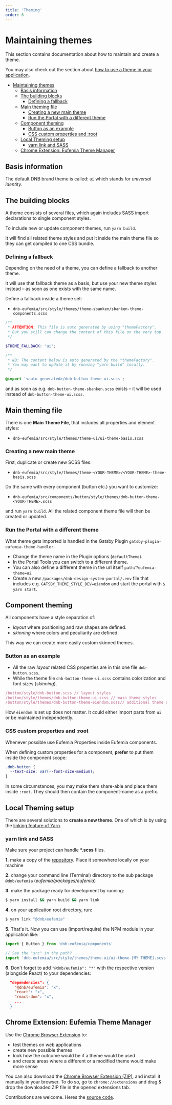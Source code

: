 ```yaml
---
title: 'Theming'
order: 6
---
```


# Maintaining themes

This section contains documentation about how to maintain and create a theme.

You may also check out the section about [how to use a theme in your application](/uilib/usage/customisation/theming/).

- [Maintaining themes](#maintaining-themes)
  - [Basis information](#basis-information)
  - [The building blocks](#the-building-blocks)
    - [Defining a fallback](#defining-a-fallback)
  - [Main theming file](#main-theming-file)
    - [Creating a new main theme](#creating-a-new-main-theme)
    - [Run the Portal with a different theme](#run-the-portal-with-a-different-theme)
  - [Component theming](#component-theming)
    - [Button as an example](#button-as-an-example)
    - [CSS custom properties and :root](#css-custom-properties-and-root)
  - [Local Theming setup](#local-theming-setup)
    - [yarn link and SASS](#yarn-link-and-sass)
  - [Chrome Extension: Eufemia Theme Manager](#chrome-extension-eufemia-theme-manager)

## Basis information

The default DNB brand theme is called: `ui` which stands for _universal identity_.

## The building blocks

A theme consists of several files, which again includes SASS import declarations to single component styles.

To include new or update component themes, run `yarn build`.

It will find all related theme styles and put it inside the main theme file so they can get compiled to one CSS bundle.

### Defining a fallback

Depending on the need of a theme, you can define a fallback to another theme.

It will use that fallback theme as a basis, but use your new theme styles instead – as soon as one exists with the same name.

Define a fallback inside a theme set:

- `dnb-eufemia/src/style/themes/theme-sbanken/sbanken-theme-components.scss`

```scss
/**
 * ATTENTION: This file is auto generated by using "themeFactory".
 * But you still can change the content of this file on the very top.
 */

$THEME_FALLBACK: 'ui';

/**
 * NB: The content below is auto generated by the "themeFactory".
 * You may want to update it by running "yarn build" locally.
 */

@import '<auto-generated>/dnb-button-theme-ui.scss';
```

and as soon as e.g. `dnb-button-theme-sbanken.scss` exists – it will be used instead of `dnb-button-theme-ui.scss`.

## Main theming file

There is one **Main Theme File**, that includes all properties and element styles:

- `dnb-eufemia/src/style/themes/theme-ui/ui-theme-basis.scss`

### Creating a new main theme

First, duplicate or create new SCSS files:

- `dnb-eufemia/src/style/themes/theme-<YOUR-THEME>/<YOUR-THEME>-theme-basis.scss`

Do the same with every component (button etc.) you want to customize:

- `dnb-eufemia/src/components/button/style/themes/dnb-button-theme-<YOUR-THEME>.scss`

and run `yarn build`. All the related component theme file will then be created or updated.

### Run the Portal with a different theme

What theme gets imported is handled in the Gatsby Plugin `gatsby-plugin-eufemia-theme-handler`.

- Change the theme name in the Plugin options (`defaultTheme`).
- In the Portal Tools you can switch to a different theme.
- You can also define a different theme in the url itself `path/?eufemia-theme=ui`.
- Create a new `/packages/dnb-design-system-portal/.env` file that includes e.g. `GATSBY_THEME_STYLE_DEV=eiendom` and start the portal with `$ yarn start`.

## Component theming

All components have a style separation of:

- _layout_ where positioning and raw shapes are defined.
- _skinning_ where colors and peculiarity are defined.

This way we can create more easily custom skinned themes.

### Button as an example

- All the raw _layout_ related CSS properties are in this one file `dnb-button.scss`.
- While the theme file `dnb-button-theme-ui.scss` contains colorization and font sizes (_skinning_).

```js
/button/style/dnb-button.scss // layout styles
/button/style/themes/dnb-button-theme-ui.scss // main theme styles
/button/style/themes/dnb-button-theme-eiendom.scss// additional theme styles
```

How `eiendom` is set up does not matter. It could either import parts from `ui` or be maintained independently.

### CSS custom properties and :root

Whenever possible use Eufemia Properties inside Eufemia components.

When defining custom properties for a component, **prefer** to put them inside the component scope:

```css
.dnb-button {
  --text-size: var(--font-size-medium);
}
```

In some circumstances, you may make them share-able and place them inside `:root`. They should then contain the component-name as a prefix.

## Local Theming setup

There are several solutions to **create a new theme**.
One of which is by using the [linking feature of Yarn](https://yarnpkg.com/lang/en/docs/cli/link/).

### yarn link and SASS

Make sure your project can handle **\*.scss** files.

**1.** make a copy of the [repository](https://github.com/dnbexperience/eufemia). Place it somewhere locally on your machine

**2.** change your command line (Terminal) directory to the sub package `@dnb/eufemia` (_eufemia/packages/eufemia_)

**3.** make the package ready for development by running:

```bash
$ yarn install && yarn build && yarn link
```

**4.** on your application root directory, run:

```bash
$ yarn link "@dnb/eufemia"
```

**5.** That's it. Now you can use (import/require) the NPM module in your application like:

```js
import { Button } from 'dnb-eufemia/components'

// See the "src" in the path?
import 'dnb-eufemia/src/style/themes/theme-ui/ui-theme-[MY THEME].scss'
```

**6.** Don't forget to add `"@dnb/eufemia": "*"` with the respective version (alongside React) to your dependencies:

```json
  "dependencies": {
    "@dnb/eufemia": "x",
    "react": "x",
    "react-dom": "x",
    ...
  }
```

## Chrome Extension: Eufemia Theme Manager

Use the [Chrome Browser Extension](https://chrome.google.com/webstore/detail/eufemia-theme-manager/pijolaebmeacaekbhoefjmhogckdcclb) to:

- test themes on web applications
- create new possible themes
- look how the outcome would be if a theme would be used
- and create areas where a different or a modified theme would make more sense

You can also download the [Chrome Browser Extension (ZIP)](https://github.com/dnbexperience/eufemia-theme-manager/raw/main/eufemia-theme-manager-extension/web-ext-artifacts/eufemia_theme_manager-latest.zip), and install it manually in your browser. To do so, go to `chrome://extensions` and drag & drop the downloaded ZIP file in the opened extensions tab.

Contributions are welcome. Heres the [source code](https://github.com/dnbexperience/eufemia-theme-manager).
